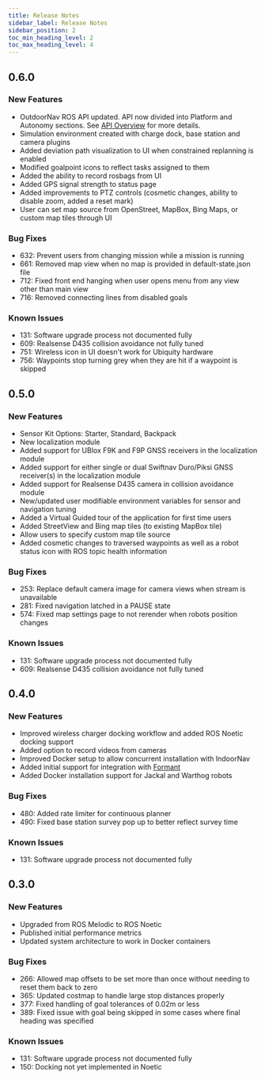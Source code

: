 ---
title: Release Notes
sidebar_label: Release Notes
sidebar_position: 2
toc_min_heading_level: 2
toc_max_heading_level: 4
---

## 0.6.0

### New Features

-   OutdoorNav ROS API updated. API now divided into Platform and
    Autonomy sections. See [API Overview](/docs_outdoornav_user_manual/api/api_overview)
    for more details.
-   Simulation environment created with charge dock, base station and
    camera plugins
-   Added deviation path visualization to UI when constrained replanning
    is enabled
-   Modified goalpoint icons to reflect tasks assigned to them
-   Added the ability to record rosbags from UI
-   Added GPS signal strength to status page
-   Added improvements to PTZ controls (cosmetic changes, ability to
    disable zoom, added a reset mark)
-   User can set map source from OpenStreet, MapBox, Bing Maps, or
    custom map tiles through UI

### Bug Fixes

-   632: Prevent users from changing mission while a mission is running
-   661: Removed map view when no map is provided in default-state.json
    file
-   712: Fixed front end hanging when user opens menu from any view
    other than main view
-   716: Removed connecting lines from disabled goals

### Known Issues

-   131: Software upgrade process not documented fully
-   609: Realsense D435 collision avoidance not fully tuned
-   751: Wireless icon in UI doesn't work for Ubiquity hardware
-   756: Waypoints stop turning grey when they are hit if a waypoint is
    skipped

## 0.5.0

### New Features

-   Sensor Kit Options: Starter, Standard, Backpack
-   New localization module
-   Added support for UBlox F9K and F9P GNSS receivers in the
    localization module
-   Added support for either single or dual Swiftnav Duro/Piksi GNSS
    receiver(s) in the localization module
-   Added support for Realsense D435 camera in collision avoidance
    module
-   New/updated user modifiable environment variables for sensor and
    navigation tuning
-   Added a Virtual Guided tour of the application for first time users
-   Added StreetView and Bing map tiles (to existing MapBox tile)
-   Allow users to specify custom map tile source
-   Added cosmetic changes to traversed waypoints as well as a robot
    status icon with ROS topic health information

### Bug Fixes

-   253: Replace default camera image for camera views when stream is
    unavailable
-   281: Fixed navigation latched in a PAUSE state
-   574: Fixed map settings page to not rerender when robots position
    changes

### Known Issues

-   131: Software upgrade process not documented fully
-   609: Realsense D435 collision avoidance not fully tuned

## 0.4.0

### New Features

-   Improved wireless charger docking workflow and added ROS Noetic
    docking support
-   Added option to record videos from cameras
-   Improved Docker setup to allow concurrent installation with
    IndoorNav
-   Added initial support for integration with
    [Formant](https://formant.io/)
-   Added Docker installation support for Jackal and Warthog robots

### Bug Fixes

-   480: Added rate limiter for continuous planner
-   490: Fixed base station survey pop up to better reflect survey time

### Known Issues

-   131: Software upgrade process not documented fully

## 0.3.0

### New Features

-   Upgraded from ROS Melodic to ROS Noetic
-   Published initial performance metrics
-   Updated system architecture to work in Docker containers

### Bug Fixes

-   266: Allowed map offsets to be set more than once without needing to
    reset them back to zero
-   365: Updated costmap to handle large stop distances properly
-   377: Fixed handling of goal tolerances of 0.02m or less
-   389: Fixed issue with goal being skipped in some cases where final
    heading was specified

### Known Issues

-   131: Software upgrade process not documented fully
-   150: Docking not yet implemented in Noetic
